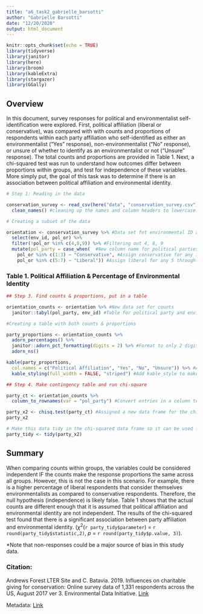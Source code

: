 ```yaml
---
title: "a6_task2_gabrielle_barsotti"
author: "Gabrielle Barsotti"
date: "12/20/2020"
output: html_document
---
```


```r
knitr::opts_chunk$set(echo = TRUE)
library(tidyverse)
library(janitor)
library(here)
library(broom)
library(kableExtra) 
library(stargazer) 
library(GGally)
```

## Overview

In this document, survey responses for political and environmentalist self-identification were explored.  First, political affiliation (liberal or conservative), was compared with with counts and proportions of respondents within each party affiliation who self-identified as either an environmentalist ("Yes" response), non-environmentalist ("No" response), or unsure of whether to identify as an environmentalist or not ("Unsure" response).  The total counts and proportions are provided in Table 1.  Next, a chi-squared test was run to understand how outcomes differ between proportions within groups, and test for independence of these variables.  More simply put, the goal of this task was to determine if there is an association between political affiliation and environmental identity.

```r
# Step 1: Reading in the data

conservation_survey <- read_csv(here("data", "conservation_survey.csv")) %>%  
  clean_names() #cleaning up the names and column headers to lowercase.

```

```r
# Creating a subset of the data

orientation <- conservation_survey %>% #Data set fot environmental ID and political orientation
  select(env_id, pol_or) %>% 
  filter(!pol_or %in% c(4,8,9)) %>% #Filtering out 4, 8, 9
  mutate(pol_party = case_when(  #New column name for political parties
    pol_or %in% c(1:3) ~ "Conservative", #Assign conservative for any 1 through 3
    pol_or %in% c(5:7) ~ "Liberal")) #Assign liberal for any 5 through 7 
```

### Table 1. Political Affiliation & Percentage of Environmental Identity
```r

## Step 3. Find counts & proportions, put in a table

orientation_counts <- orientation %>% #New data set for counts
  janitor::tabyl(pol_party, env_id) #Table for political party and environmental identification

#Creating a table with both counts & proportions

party_proportions <- orientation_counts %>% 
  adorn_percentages() %>% 
  janitor::adorn_pct_formatting(digits = 2) %>% #Format to only 2 digits
  adorn_ns()

kable(party_proportions,
  col.names = c("Political Affiliation", "Yes", "No", "Unsure")) %>% #Assign column names 
  kable_styling(full_width = FALSE, "striped") #Add kable_style to make the columns/styling nicer - "striped" makes the rows have grey color
```

```r

## Step 4. Make contingency table and run chi-square

party_ct <- orientation_counts %>% 
  column_to_rownames(var = "pol_party") #Convert entries in a column to stored rownames: 

party_x2 <- chisq.test(party_ct) #Assigned a new data frame for the chi-squared test results
party_x2

# Make this data tidy in the chi-squared data frame so it can be used for inline referencing
party_tidy <- tidy(party_x2)
```

## Summary 

When comparing counts within groups, the variables could be considered independent IF the counts make the response proportions the same across all groups.  However, this is not the case in this scenario.  For example, there is a higher percentage of liberal respondents that consider themselves environmentalists as compared to conservative respondents. Therefore, the null hypothesis (independence) is likely false.  Table 1 shows that the actual counts are different enough that it is assumed that political affiliation and environmental identity are not independent.  The results of the chi-squared test found that there is a significant association between party affiliation and environmental identity. ($\chi$^2^(`r party_tidy$parameter`) = `r round(party_tidy$statistic,2)`, *p* = `r round(party_tidy$p.value, 3)`).  

*Note that non-responses could be a major source of bias in this study data. 

### Citation:
Andrews Forest LTER Site and C. Batavia. 2019. Influences on charitable giving for conservation: Online survey data of 1,331 respondents across the US, August 2017 ver 3. Environmental Data Initiative. [Link](https://doi.org/10.6073/pasta/926e6270e324a1322a900da14d38b96c)

Metadata: [Link](https://portal.edirepository.org/nis/metadataviewer?packageid=knb-lter-and.5444.3)